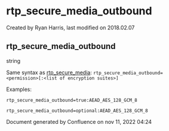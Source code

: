 
# rtp_secure_media_outbound 

 Created by  Ryan Harris, last modified on 2018.02.07

## rtp_secure_media_outbound

string

Same syntax as [rtp\_secure\_media](../FreeSWITCH-Explained/Dialplan/Variables-Master-List_16352570.mdx#rtp_secure_media): `rtp_secure_media_outbound=<permission>[:<list of encryption suites>]`

Examples:

`rtp_secure_media_outbound=true:AEAD_AES_128_GCM_8`

`rtp_secure_media_outbound=optional:AEAD_AES_128_GCM_8`

Document generated by Confluence on nov 11, 2022 04:24
